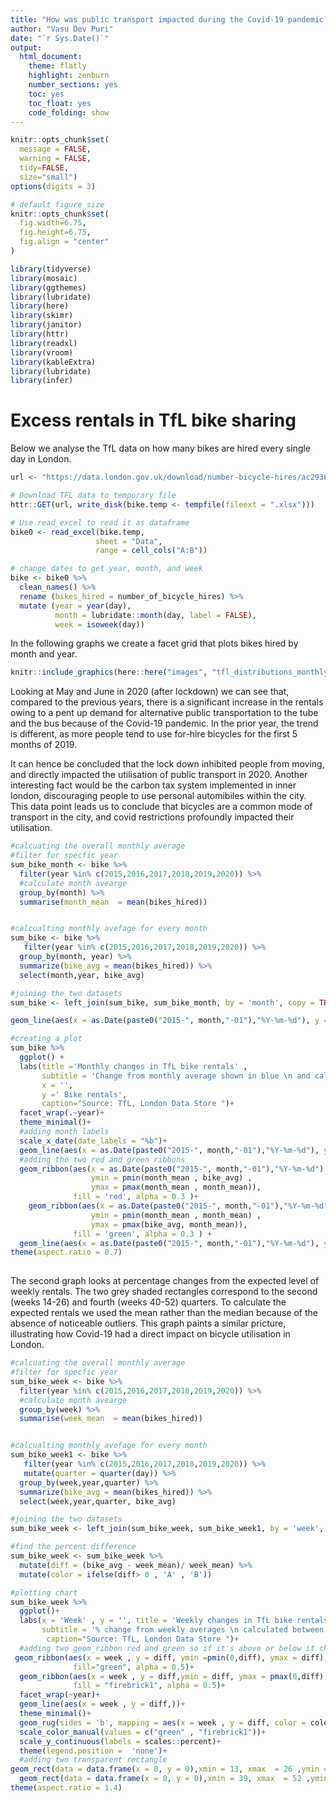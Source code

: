 ```yaml
---
title: "How was public transport impacted during the Covid-19 pandemic?"
author: "Vasu Dev Puri"
date: "`r Sys.Date()`"
output:
  html_document:
    theme: flatly
    highlight: zenburn
    number_sections: yes
    toc: yes
    toc_float: yes
    code_folding: show
---
```



```r
knitr::opts_chunk$set(
  message = FALSE, 
  warning = FALSE, 
  tidy=FALSE,     
  size="small")   
options(digits = 3)

# default figure size
knitr::opts_chunk$set(
  fig.width=6.75, 
  fig.height=6.75,
  fig.align = "center"
)
```


```r
library(tidyverse)  
library(mosaic)
library(ggthemes)
library(lubridate)
library(here)
library(skimr)
library(janitor)
library(httr)
library(readxl)
library(vroom)
library(kableExtra)
library(lubridate)
library(infer)
```


# Excess rentals in TfL bike sharing

Below we analyse the TfL data on how many bikes are hired every single day in London.

```r
url <- "https://data.london.gov.uk/download/number-bicycle-hires/ac29363e-e0cb-47cc-a97a-e216d900a6b0/tfl-daily-cycle-hires.xlsx"
```
```r
# Download TFL data to temporary file
httr::GET(url, write_disk(bike.temp <- tempfile(fileext = ".xlsx")))
```

```r
# Use read_excel to read it as dataframe
bike0 <- read_excel(bike.temp,
                   sheet = "Data",
                   range = cell_cols("A:B"))

# change dates to get year, month, and week
bike <- bike0 %>% 
  clean_names() %>% 
  rename (bikes_hired = number_of_bicycle_hires) %>% 
  mutate (year = year(day),
          month = lubridate::month(day, label = FALSE),
          week = isoweek(day))
```

In the following graphs we create a facet grid that plots bikes hired by month and year.

```r
knitr::include_graphics(here::here("images", "tfl_distributions_monthly.png"), error = FALSE)
```

Looking at May and June in 2020 (after lockdown) we can see that, compared to the previous years, there is a significant increase in the rentals owing to a pent up demand for alternative public transportation to the tube and the bus because of the Covid-19 pandemic. In the prior year, the trend is different, as more people tend to use for-hire bicycles for the first 5 months of 2019. 

It can hence be concluded that the lock down inhibited people from moving, and directly impacted the utilisation of public transport in 2020. Another interesting fact would be the carbon tax system implemented in inner london, discouraging people to use personal automibiles within the city. This data point leads us to conclude that bicycles are a common mode of transport in the city, and covid restrictions profoundly impacted their utilisation.

```r
#calcuating the overall monthly average 
#filter for specfic year 
sum_bike_month <- bike %>%  
  filter(year %in% c(2015,2016,2017,2018,2019,2020)) %>%
  #calculate month avearge 
  group_by(month) %>%
  summarise(month_mean  = mean(bikes_hired))


#calcualting monthly avefage for every month  
sum_bike <- bike %>%
   filter(year %in% c(2015,2016,2017,2018,2019,2020)) %>%
  group_by(month, year) %>%
  summarize(bike_avg = mean(bikes_hired)) %>%
  select(month,year, bike_avg)

#joining the two datasets
sum_bike <- left_join(sum_bike, sum_bike_month, by = 'month', copy = TRUE) 

geom_line(aes(x = as.Date(paste0("2015-", month,"-01"),"%Y-%m-%d"), y = bike_avg))

#creating a plot
sum_bike %>%
  ggplot() +
  labs(title ='Monthly changes in TfL bike rentals' ,
       subtitle = 'Change from monthly average shown in blue \n and calculated between 2015-2019',
       x = '',
       y =' Bike rentals', 
       caption="Source: TfL, London Data Store ")+
  facet_wrap(.~year)+
  theme_minimal()+
  #adding month labels 
  scale_x_date(date_labels = "%b")+
  geom_line(aes(x = as.Date(paste0("2015-", month,"-01"),"%Y-%m-%d"), y = month_mean), color ='blue' , size = 1)+
  #adding the two red and green ribbons 
  geom_ribbon(aes(x = as.Date(paste0("2015-", month,"-01"),"%Y-%m-%d") , y = bike_avg,
                  ymin = pmin(month_mean , bike_avg) , 
                  ymax = pmax(month_mean , month_mean)), 
              fill = 'red', alpha = 0.3 )+ 
    geom_ribbon(aes(x = as.Date(paste0("2015-", month,"-01"),"%Y-%m-%d") , y = bike_avg,
                  ymin = pmin(month_mean , month_mean) , 
                  ymax = pmax(bike_avg, month_mean)), 
              fill = 'green', alpha = 0.3 ) +
  geom_line(aes(x = as.Date(paste0("2015-", month,"-01"),"%Y-%m-%d"), y = bike_avg)) +
theme(aspect.ratio = 0.7)
  
```
The second graph looks at percentage changes from the expected level of weekly rentals. The two grey shaded rectangles correspond to the second (weeks 14-26) and fourth (weeks 40-52) quarters. To calculate the expected rentals we used the mean rather than the median because of the absence of noticeable outliers. This graph paints a similar pricture, illustrating how Covid-19 had a direct impact on bicycle utilisation in London. 



```r

#calcuating the overall monthly average 
#filter for specfic year 
sum_bike_week <- bike %>%  
  filter(year %in% c(2015,2016,2017,2018,2019,2020)) %>%
  #calculate month avearge 
  group_by(week) %>%
  summarise(week_mean  = mean(bikes_hired))


#calcualting monthly avefage for every month  
sum_bike_week1 <- bike %>%
   filter(year %in% c(2015,2016,2017,2018,2019,2020)) %>%
   mutate(quarter = quarter(day)) %>%
  group_by(week,year,quarter) %>%
  summarize(bike_avg = mean(bikes_hired)) %>%
  select(week,year,quarter, bike_avg)

#joining the two datasets
sum_bike_week <- left_join(sum_bike_week, sum_bike_week1, by = 'week', copy = TRUE) 

#find the percent difference 
sum_bike_week <- sum_bike_week %>%
  mutate(diff = (bike_avg - week_mean)/ week_mean) %>%
  mutate(color = ifelse(diff> 0 , 'A' , 'B'))

#plotting chart
sum_bike_week %>%
  ggplot()+
  labs(x = 'Week' , y = '', title = 'Weekly changes in TfL bike rentals',
       subtitle = '% change from weekly averages \n calculated between 2015-2019',
        caption="Source: TfL, London Data Store ")+
  #adding two geom_ribbon red and green so if it's above or below it changes color 
 geom_ribbon(aes(x = week , y = diff, ymin =pmin(0,diff), ymax = diff), 
              fill="green", alpha = 0.5)+
  geom_ribbon(aes(x = week , y = diff,ymin = diff, ymax = pmax(0,diff)), 
              fill = "firebrick1", alpha = 0.5)+
  facet_wrap(~year)+
  geom_line(aes(x = week , y = diff,))+
  theme_minimal()+
  geom_rug(sides = 'b', mapping = aes(x = week , y = diff, color = color))+
  scale_color_manual(values = c("green" , "firebrick1"))+
  scale_y_continuous(labels = scales::percent)+
  theme(legend.position =  'none')+
  #adding two transparent rectangle
geom_rect(data = data.frame(x = 0, y = 0),xmin = 13, xmax  = 26 ,ymin = -0.6, ymax = 0.65 , alpha =  0.2,) + 
  geom_rect(data = data.frame(x = 0, y = 0),xmin = 39, xmax  = 52 ,ymin = -0.6, ymax = 0.6 , alpha =  0.2) +
theme(aspect.ratio = 1.4)
```


